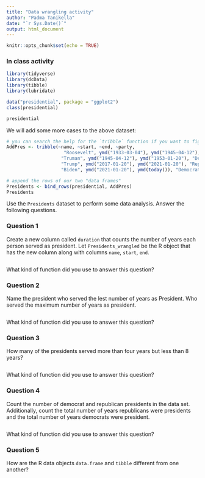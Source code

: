 ```yaml
---
title: "Data wrangling activity"
author: "Padma Tanikella"
date: "`r Sys.Date()`"
output: html_document
---
```


```r
knitr::opts_chunk$set(echo = TRUE)
```

### In class activity
```r
library(tidyverse)
library(dcData)
library(tibble)      
library(lubridate)

data("presidential", package = "ggplot2")
class(presidential)
```

```r
presidential
```

We will add some more cases to the above dataset:
```r
# you can search the help for the `tribble` function if you want to figure it out what's happening
AddPres <- tribble(~name, ~start, ~end, ~party,
                     "Roosevelt", ymd("1933-03-04"), ymd("1945-04-12"), "Democratic",
                    "Truman", ymd("1945-04-12"), ymd("1953-01-20"), "Democratic",
                    "Trump", ymd("2017-01-20"), ymd("2021-01-20"), "Republican", 
                    "Biden", ymd("2021-01-20"), ymd(today()), "Democratic")

# append the rows of our two "data frames"
Presidents <- bind_rows(presidential, AddPres)
Presidents
```


Use the `Presidents` dataset to perform some data analysis. Answer the following questions.


### Question 1
Create a new column called `duration` that counts the number of years each person served as president. Let `Presidents_wrangled` be the R object that has the new column along with columns `name`, `start`, `end`. 

```r

```

What kind of function did you use to answer this question?

### Question 2
Name the president who served the lest number of years as President. Who served the maximum number of years as president.
```r

```

What kind of function did you use to answer this question?


### Question 3
How many of the presidents served more than four years but less than 8 years?

```r

```

What kind of function did you use to answer this question?

### Question 4
Count the number of democrat and republican presidents in the data set. Additionally, count the total number of years republicans were presidents and the total number of years democrats were president. 

```r

```

What kind of function did you use to answer this question?

### Question 5
How are the R data objects `data.frame` and `tibble` different from one another? 



